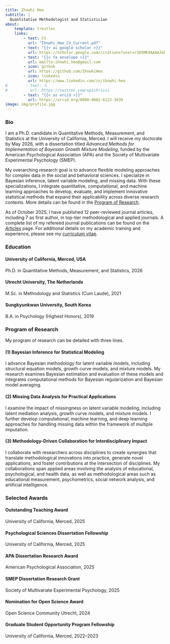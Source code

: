 ```yaml
---
title: Ihnwhi Heo
subtitle: |
  Quantitative Methodologist and Statistician
about:
    template: trestles
    links:
        - text: CV
          url: "Ihnwhi_Heo_CV_Current.pdf"
        - text: "{{< ai google-scholar >}}"
          url: https://scholar.google.com/citations?user=r365MK4AAAAJ&hl=en
        - text: "{{< fa envelope >}}"
          url: mailto:ihnwhi.heo@gmail.com
        - icon: github
          url: https://github.com/IhnwhiHeo
        - icon: linkedin
          url: https://www.linkedin.com/in/ihnwhi-heo
#        - text: 𝕏
#          url: https://twitter.com/epichrisis
        - text: "{{< ai orcid >}}"
          url: https://orcid.org/0000-0002-6123-3639
image: img/profile.jpg
---
```


### Bio

I am a Ph.D. candidate in Quantitative Methods, Measurement, and Statistics at the University of California, Merced. I will receive my doctorate by May 2026, with a dissertation titled *Advanced Methods for Implementation of Bayesian Growth Mixture Modeling*, funded by the American Psychological Association (APA) and the Society of Multivariate Experimental Psychology (SMEP).

My overarching research goal is to advance flexible modeling approaches for complex data in the social and behavioral sciences. I specialize in Bayesian inference, latent variable modeling, and missing data. With these specializations, I integrate quantitative, computational, and machine learning approaches to develop, evaluate, and implement innovative statistical methods that expand their applicability across diverse research contexts. More details can be found in the [Program of Research](#program-of-research).

As of October 2025, I have published 12 peer-reviewed journal articles, including 7 as first author, in top-tier methodological and applied journals. A complete list of my refereed journal publications can be found on the [Articles](articles.qmd) page. For additional details on my academic training and experience, please see my [curriculum vitae](Ihnwhi_Heo_CV_Current.pdf).



### Education

#### University of California, Merced, USA
Ph.D. in Quantitative Methods, Measurement, and Statistics, 2026

#### Utrecht University, The Netherlands
M.Sc. in Methodology and Statistics (Cum Laude), 2021

#### Sungkyunkwan University, South Korea
B.A. in Psychology (Highest Honors), 2019


### Program of Research

My program of research can be detailed with three lines.

#### (1) Bayesian Inference for Statistical Modeling

I advance Bayesian methodology for latent variable models, including structural equation models, growth curve models, and mixture models. My research examines Bayesian estimation and evaluation of these models and integrates computational methods for Bayesian regularization and Bayesian model averaging.

#### (2) Missing Data Analysis for Practical Applications

I examine the impact of missingness on latent variable modeling, including latent mediation analysis, growth curve models, and mixture models. I further develop computational, machine learning, and deep learning approaches for handling missing data within the framework of multiple imputation.

#### (3) Methodology-Driven Collaboration for Interdisciplinary Impact

I collaborate with researchers across disciplines to create synergies that translate methodological innovations into practice, generate novel applications, and foster contributions at the intersection of disciplines. My collaborations span applied areas involving the analysis of educational, psychological, and health data, as well as methodological areas such as educational measurement, psychometrics, social network analysis, and artificial intelligence.


### Selected Awards

#### Outstanding Teaching Award

University of California, Merced, 2025

#### Psychological Sciences Dissertation Fellowship

University of California, Merced, 2025

#### APA Dissertation Research Award

American Psychological Association, 2025

#### SMEP Dissertation Research Grant

Society of Multivariate Experimental Psychology, 2025

#### Nomination for Open Science Award

Open Science Community Utrecht, 2024

#### Graduate Student Opportunity Program Fellowship

University of California, Merced, 2022--2023

